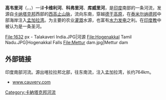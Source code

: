 {{Infobox River | river_name =高韦里河
| image_name = Trichy Kaveri Rail Bridge.jpg
| caption = 流经[[蒂鲁吉拉伯利|蒂鲁吉拉伯利]]的高韦里河
| origin = [[卡纳塔克邦|卡纳塔克邦]]，[[西高止山脉|西高止山脉]]
| mouth = [[泰米尔纳德邦|泰米尔纳德邦]]，[[孟加拉湾|孟加拉湾]]
| basin_countries = [[印度|印度]]
| length = {{convert|765|km|mi|abbr=on}}
| watershed = 72,000km²
}}
'''高韦里河'''（{{lang-kn|ಕಾವೇರಿ ನದಿ|ಕಾವೇರಿ ನದಿ}}，{{lang-ta|காவிரி ஆறு}}，{{lang-en|Kaveri River或Cauvery River}}）一译'''卡维利河'''、'''科弗里河'''、'''库威里河'''，是[[印度|印度]]南部的一条河流，发源自[[卡纳塔克邦|卡纳塔克邦]]西部的[[西高止山脉|西高止山脉]]，流向东南，穿越[[德干高原|德干高原]]，在[[泰米尔纳德邦|泰米尔纳德邦]]中部海岸注入[[孟加拉湾|孟加拉湾]]。为主要的农业[[灌溉|灌溉]]水源，也富有[[水力发电|水力发电]]之利。在[[印度教|印度教]]中被认为是一条圣河。

<gallery>
File:1632 px - Talakaveri India.JPG|河源
File:Hogenakkal Tamil Nadu.JPG|Hogenakkal Falls
File:Mettur dam.jpg|Mettur dam
</gallery>

== 外部链接 ==
印度南部河流。源出喀拉拉邦北部，往东南流，注入孟加拉湾，长约764km。
{{Commons category|Kaveri}}
* [http://www.cauvery.com/ www.cauvery.com] {{WebCite|url=https://www.webcitation.org/6IGFKee7p?url=http://www.cauvery.com/ |date=20130720203547 |dateformat=iso }}

{{南亞水文}}

{{Authority control}}
[[Category:卡納塔克邦河流|Category:卡納塔克邦河流]]